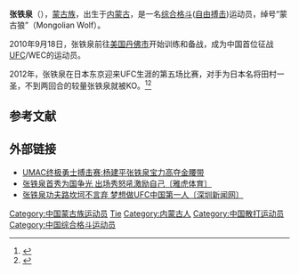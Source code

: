 {{Expand language|1=en|time=2021-01-20T12:40:45+00:00}}
{{Infobox martial artist
| name            = Zhang Tiequan
| native_name     = 张铁泉
| other_names     = The Wolf
| image           =
| image_size      = 200px
| alt             =
| caption         =
| birth_name      =
| birth_date      = {{Birth date and age|1978|07|25}}
| birth_place     = 中国[[内蒙古自治区|内蒙古自治区]]
| death_date      =
| death_cause     =
| residence       =
| nationality     = {{PRC}}
| height          = {{height|ft=5|in=8}}
| weight          = {{convert|155|lb|kg st|abbr=on}}
| weight_class    = [[Welterweight_(MMA)|Welterweight]]<br>[[Lightweight_(MMA)|Lightweight]]<br>[[Featherweight_(MMA)|Featherweight]]
| reach           = {{convert|69.0|in|cm|abbr=on}}
| style           = 
| fighting_out_of = 中国北京市
| team            = Black Tiger Team<br>China Top Team
| rank            = {{color box|black}} ''Black Belt in [[巴西柔术|巴西柔术]]''<br>{{color box|black}} ''Black Sash in  [[Sanshou|Sanshou]]''<br>''Master of Sports in [[Sanshou|Sanshou]]''<br>''Master of Sports in [[Mongolian_wrestling|Mongolian wrestling]]''
| years_active    = 2005年至今
| mma_kowin       = 3
| mma_subwin      = 12
| mma_decwin      =
| mma_koloss      = 1
| mma_subloss     =
| mma_decloss     = 3
| mma_draw        = 
| mma_nc          =
| url             =
| sherdog         = 16984
| footnotes       =
| updated         = November 10, 2012
}}

'''张铁泉'''（{{bd|1978年|7月25日|catIdx=张}}），[[蒙古族|蒙古族]]，出生于[[内蒙古|内蒙古]]，是一名[[综合格斗|综合格斗]]([[自由搏击|自由搏击]])运动员，绰号“蒙古狼”（Mongolian Wolf）。

2010年9月18日，张铁泉前往[[美国|美国]][[丹佛市|丹佛市]]开始训练和备战，成为中国首位征战[[UFC|UFC]]/WEC的运动员。

2012年，张铁泉在日本东京迎来UFC生涯的第五场比赛，对手为日本名将田村一圣，不到两回合的较量张铁泉就被KO。<ref>{{Cite web |url=http://news.ifeng.com/sports/zonghe/qita/detail_2012_02/24/12761582_0.shtml |title=世界顶级格斗赛事重返亚洲 张铁泉对阵日本“地图男” |access-date=2012-02-25 |archive-date=2012-02-26 |archive-url=https://web.archive.org/web/20120226102215/http://news.ifeng.com/sports/zonghe/qita/detail_2012_02/24/12761582_0.shtml }}</ref><ref>{{Cite web |url=http://sports.163.com/12/0226/11/7R6FN7EG00051CAQ.html |title=中国“草原狼”惨负日新秀 张铁泉遭KO一度昏厥 |access-date=2013-04-03 |archive-date=2012-02-29 |archive-url=https://web.archive.org/web/20120229005839/http://sports.163.com/12/0226/11/7R6FN7EG00051CAQ.html }}</REF>

==参考文献==
<references />

==外部链接==
* [http://www.cnkungfu.org/kungfu/2009-04/2417.htm UMAC终极勇士搏击赛:杨建平张铁泉宝力高夺金腰带] {{Wayback|url=http://www.cnkungfu.org/kungfu/2009-04/2417.htm |date=20160310062555 }}
* [http://sports.cn.yahoo.com/ypen/20101001/38238.html 张铁泉首秀为国争光 出场秀怒吼激励自己〔雅虎体育〕]{{dead link|date=2018年2月 |bot=InternetArchiveBot |fix-attempted=yes }} 
* [http://sports.sznews.com/content/2010-03/29/content_4490916.htm 张铁泉功夫路坎坷不言弃 梦想做UFC中国第一人〔深圳新闻网〕] {{Wayback|url=http://sports.sznews.com/content/2010-03/29/content_4490916.htm |date=20140310021914 }}

{{DEFAULTSORT:zhang tiequan}}
[[Category:中国蒙古族运动员|Category:中国蒙古族运动员]]
[[Category:张姓|Tie]]
[[Category:内蒙古人|Category:内蒙古人]]
[[Category:中国散打运动员|Category:中国散打运动员]]
[[Category:中国综合格斗运动员|Category:中国综合格斗运动员]]